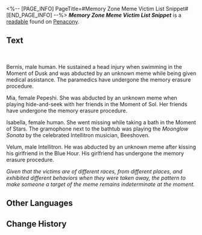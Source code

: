 <%-- [PAGE_INFO]
PageTitle=#Memory Zone Meme Victim List Snippet#
[END_PAGE_INFO] --%>
{{Readable Infobox
|id           = 304
|partIds      = 190563
|title        = ''Memory Zone Meme Victim List Snippet''
|image        = Item Penacony Readable 3.png
|world        = Penacony
|parts        = 1
|author       = <!--to be added-->
|description  = A handwritten snippet with a list of Memory Zone Meme victims on it &mdash; one of the sealed secrets of The Family. The informant's encryption of its content has been deciphered.
|part1        = ''Memory Zone Meme Victim List Snippet''
|source1      = {{cx|Source missing}}
|characters   = 
|factions     = Pepeshi
}}
'''''Memory Zone Meme Victim List Snippet''''' is a [[readable]] found on [[Penacony]].
<!--
==Location==
{{Map Embed|<map name>|<marker id>}}
-->
==Text==
{{Size|+3|<div align="center">Warning: The information below is</div>}}<br />
{{Size|+9|<div align="center">Highly Confidential</div>}}


Bernis, male human. He sustained a head injury when swimming in the Moment of Dusk and was abducted by an unknown meme while being given medical assistance. The paramedics have undergone the memory erasure procedure.

Mia, female Pepeshi. She was abducted by an unknown meme when playing hide-and-seek with her friends in the Moment of Sol. Her friends have undergone the memory erasure procedure.

Isabella, female human. She went missing while taking a bath in the Moment of Stars. The gramophone next to the bathtub was playing the ''Moonglow Sonata'' by the celebrated Intellitron musician, Beeshoven.

Velum, male Intellitron. He was abducted by an unknown meme after kissing his girlfriend in the Blue Hour. His girlfriend has undergone the memory erasure procedure.

''Given that the victims are of different races, from different places, and exhibited different behaviors when they were taken away, the pattern to make someone a target of the meme remains indeterminate at the moment.''

<!--
==Trivia==
* 
-->
==Other Languages==
{{Other Languages
|en   = ''Memory Zone Meme Victim List Snippet''
|zhs  = 《忆域迷因受害者名单片段》
|zht  = 《憶域迷因受害者名單片段》
|ja   = 『記憶域ミームの被害者リストの一部』
|ko   = ≪기억의 영역 밈 피해자 명단 일부≫
|es   = «Fragmento de la lista de víctimas del Meme de la Zona de los Recuerdos»
|fr   = ''Extrait de la liste des victimes de la Créature mémorielle''
|ru   = Фрагмент списка жертв мема зоны воспоминаний
|th   = รายชื่อเหยื่อของ Memory Zone Meme
|vi   = "Đoạn Danh Sách Người Bị Hại Meme Vùng Hồi Ức"
|de   = „Schnipsel mit der Liste der Opfer des Speicherbereich-Mems“
|id   = "Cuplikan Daftar Korban Memory Zone Meme"
|pt   = "Recorte da Lista de Vítimas do Mimema da Zona da Memória"
}}

==Change History==
{{Change History|2.0}}